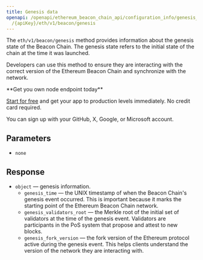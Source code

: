 ---
title: Genesis data
openapi: /openapi/ethereum_beacon_chain_api/configuration_info/genesis_data.json GET
  /{apiKey}/eth/v1/beacon/genesis
---

The `eth/v1/beacon/genesis` method provides information about the genesis state of the Beacon Chain. The genesis state refers to the initial state of the chain at the time it was launched.

Developers can use this method to ensure they are interacting with the correct version of the Ethereum Beacon Chain and synchronize with the network.

<Check>
**Get you own node endpoint today**

[Start for free](https://console.chainstack.com/) and get your app to production levels immediately. No credit card required.

You can sign up with your GitHub, X, Google, or Microsoft account.
</Check>


## Parameters

* `none`

## Response

* `object` — genesis information.
  + `genesis_time` — the UNIX timestamp of when the Beacon Chain's genesis event occurred. This is important because it marks the starting point of the Ethereum Beacon Chain network.
  + `genesis_validators_root` — the Merkle root of the initial set of validators at the time of the genesis event. Validators are participants in the PoS system that propose and attest to new blocks.
  + `genesis_fork_version` — the fork version of the Ethereum protocol active during the genesis event. This helps clients understand the version of the network they are interacting with.